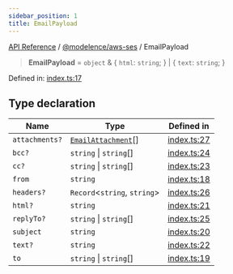 ```yaml
---
sidebar_position: 1
title: EmailPayload
---
```


[API Reference](/api-reference/@modelence/aws-ses/type-aliases/../../../index) / [@modelence/aws-ses](/api-reference/@modelence/aws-ses/type-aliases/../index) / EmailPayload

> **EmailPayload** = `object` & \{ `html`: `string`; \} \| \{ `text`: `string`; \}

Defined in: [index.ts:17](https://github.com/modelence/modelence/blob/0bf07f03b7a21a8d33d2757e574bd629a1d4aa98/packages/aws-ses/src/index.ts#L17)

## Type declaration

| Name | Type | Defined in |
| ------ | ------ | ------ |
| `attachments?` | [`EmailAttachment`](/api-reference/@modelence/aws-ses/type-aliases/EmailAttachment)[] | [index.ts:27](https://github.com/modelence/modelence/blob/0bf07f03b7a21a8d33d2757e574bd629a1d4aa98/packages/aws-ses/src/index.ts#L27) |
| `bcc?` | `string` \| `string`[] | [index.ts:24](https://github.com/modelence/modelence/blob/0bf07f03b7a21a8d33d2757e574bd629a1d4aa98/packages/aws-ses/src/index.ts#L24) |
| `cc?` | `string` \| `string`[] | [index.ts:23](https://github.com/modelence/modelence/blob/0bf07f03b7a21a8d33d2757e574bd629a1d4aa98/packages/aws-ses/src/index.ts#L23) |
| `from` | `string` | [index.ts:18](https://github.com/modelence/modelence/blob/0bf07f03b7a21a8d33d2757e574bd629a1d4aa98/packages/aws-ses/src/index.ts#L18) |
| `headers?` | `Record`\<`string`, `string`\> | [index.ts:26](https://github.com/modelence/modelence/blob/0bf07f03b7a21a8d33d2757e574bd629a1d4aa98/packages/aws-ses/src/index.ts#L26) |
| `html?` | `string` | [index.ts:21](https://github.com/modelence/modelence/blob/0bf07f03b7a21a8d33d2757e574bd629a1d4aa98/packages/aws-ses/src/index.ts#L21) |
| `replyTo?` | `string` \| `string`[] | [index.ts:25](https://github.com/modelence/modelence/blob/0bf07f03b7a21a8d33d2757e574bd629a1d4aa98/packages/aws-ses/src/index.ts#L25) |
| `subject` | `string` | [index.ts:20](https://github.com/modelence/modelence/blob/0bf07f03b7a21a8d33d2757e574bd629a1d4aa98/packages/aws-ses/src/index.ts#L20) |
| `text?` | `string` | [index.ts:22](https://github.com/modelence/modelence/blob/0bf07f03b7a21a8d33d2757e574bd629a1d4aa98/packages/aws-ses/src/index.ts#L22) |
| `to` | `string` \| `string`[] | [index.ts:19](https://github.com/modelence/modelence/blob/0bf07f03b7a21a8d33d2757e574bd629a1d4aa98/packages/aws-ses/src/index.ts#L19) |
